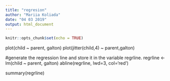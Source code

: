 ```yaml
---
title: "regresion"
author: "Mariia Koliada"
date: "04 03 2019"
output: html_document
---
```


```r
knitr::opts_chunk$set(echo = TRUE)
```

plot(child ~ parent, galton)
plot(jitter(child,4) ~ parent,galton)

#generate the regression line and store it in the variable regrline.
regrline <- lm(child ~ parent, galton)
abline(regrline, lwd=3, col='red')

summary(regrline)
